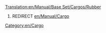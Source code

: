 [[Translation:en/Manual/Base Set/Cargos/Rubber]]
#REDIRECT [[en/Manual/Cargo]]
[[Category:en/Cargo]]